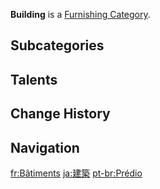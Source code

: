 {{Terminology Infobox
|type         = Item Groups
|type2        = Furnishing Categories
|type3        = Exterior Furnishings
}}
'''Building''' is a [[Furnishing Category]].

==Subcategories==
{{DPL Furnishing Categories|Building}}

==Talents==
{{Talents by Category Table|Building Creation Refund Talents}}

==Change History==
{{Change History|1.5}}

==Navigation==
{{Furnishing Navbox|exterior}}

[[Category:Building| ]]

[[fr:Bâtiments]]
[[ja:建築]]
[[pt-br:Prédio]]